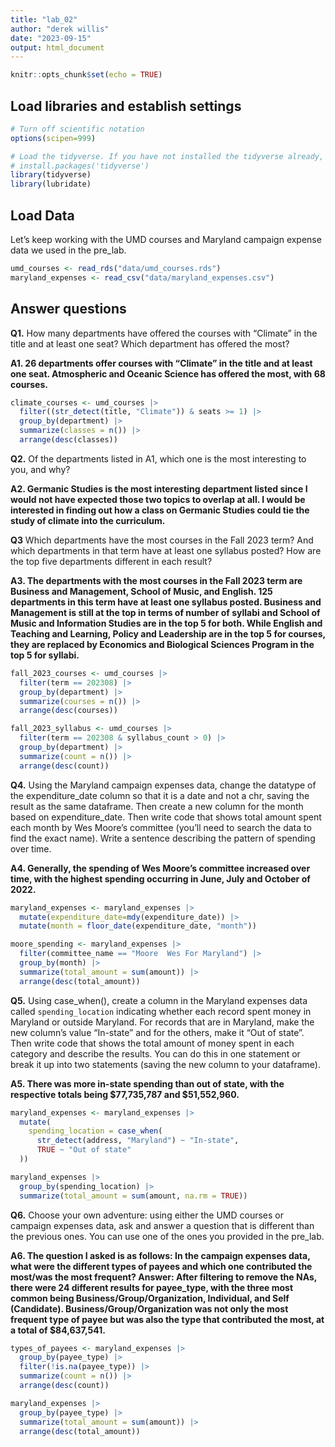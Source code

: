 ```yaml
---
title: "lab_02"
author: "derek willis"
date: "2023-09-15"
output: html_document
---
```


```r
knitr::opts_chunk$set(echo = TRUE)
```

## Load libraries and establish settings

```r
# Turn off scientific notation
options(scipen=999)

# Load the tidyverse. If you have not installed the tidyverse already, remove the # from the next line and run it first.  
# install.packages('tidyverse')
library(tidyverse)
library(lubridate)
```

## Load Data

Let's keep working with the UMD courses and Maryland campaign expense data we used in the pre_lab.

```r
umd_courses <- read_rds("data/umd_courses.rds")
maryland_expenses <- read_csv("data/maryland_expenses.csv")
```

## Answer questions

**Q1.** How many departments have offered the courses with "Climate" in the title and at least one seat? Which department has offered the most?

**A1. 26 departments offer courses with "Climate" in the title and at least one seat. Atmospheric and Oceanic Science has offered the most, with 68 courses.**

```r
climate_courses <- umd_courses |>
  filter((str_detect(title, "Climate")) & seats >= 1) |>
  group_by(department) |>
  summarize(classes = n()) |>
  arrange(desc(classes))
```

**Q2.** Of the departments listed in A1, which one is the most interesting to you, and why?

**A2. Germanic Studies is the most interesting department listed since I would not have expected those two topics to overlap at all. I would be interested in finding out how a class on Germanic Studies could tie the study of climate into the curriculum.**

**Q3** Which departments have the most courses in the Fall 2023 term? And which departments in that term have at least one syllabus posted? How are the top five departments different in each result?

**A3. The departments with the most courses in the Fall 2023 term are Business and Management, School of Music, and English. 125 departments in this term have at least one syllabus posted. Business and Management is still at the top in terms of number of syllabi and School of Music and Information Studies are in the top 5 for both. While English and Teaching and Learning, Policy and Leadership are in the top 5 for courses, they are replaced by Economics and Biological Sciences Program in the top 5 for syllabi.**

```r
fall_2023_courses <- umd_courses |>
  filter(term == 202308) |>
  group_by(department) |>
  summarize(courses = n()) |>
  arrange(desc(courses))

fall_2023_syllabus <- umd_courses |>
  filter(term == 202308 & syllabus_count > 0) |>
  group_by(department) |>
  summarize(count = n()) |>
  arrange(desc(count))
```

**Q4.** Using the Maryland campaign expenses data, change the datatype of the expenditure_date column so that it is a date and not a chr, saving the result as the same dataframe. Then create a new column for the month based on expenditure_date. Then write code that shows total amount spent each month by Wes Moore's committee (you'll need to search the data to find the exact name). Write a sentence describing the pattern of spending over time.

**A4. Generally, the spending of Wes Moore's committee increased over time, with the highest spending occurring in June, July and October of 2022.**

```r
maryland_expenses <- maryland_expenses |>
  mutate(expenditure_date=mdy(expenditure_date)) |>
  mutate(month = floor_date(expenditure_date, "month"))

moore_spending <- maryland_expenses |>
  filter(committee_name == "Moore  Wes For Maryland") |>
  group_by(month) |>
  summarize(total_amount = sum(amount)) |>
  arrange(desc(total_amount))
```

**Q5.** Using case_when(), create a column in the Maryland expenses data called `spending_location` indicating whether each record spent money in Maryland or outside Maryland. For records that are in Maryland, make the new column's value "In-state" and for the others, make it "Out of state". Then write code that shows the total amount of money spent in each category and describe the results. You can do this in one statement or break it up into two statements (saving the new column to your dataframe).

**A5. There was more in-state spending than out of state, with the respective totals being \$77,735,787 and \$51,552,960.**

```r
maryland_expenses <- maryland_expenses |>
  mutate(
    spending_location = case_when(
      str_detect(address, "Maryland") ~ "In-state",
      TRUE ~ "Out of state"
  ))

maryland_expenses |>
  group_by(spending_location) |>
  summarize(total_amount = sum(amount, na.rm = TRUE))
```

**Q6.** Choose your own adventure: using either the UMD courses or campaign expenses data, ask and answer a question that is different than the previous ones. You can use one of the ones you provided in the pre_lab.

**A6. The question I asked is as follows: In the campaign expenses data, what were the different types of payees and which one contributed the most/was the most frequent? Answer: After filtering to remove the NAs, there were 24 different results for payee_type, with the three most common being Business/Group/Organization, Individual, and Self (Candidate). Business/Group/Organization was not only the most frequent type of payee but was also the type that contributed the most, at a total of \$84,637,541.**

```r
types_of_payees <- maryland_expenses |>
  group_by(payee_type) |>
  filter(!is.na(payee_type)) |>
  summarize(count = n()) |>
  arrange(desc(count))

maryland_expenses |>
  group_by(payee_type) |>
  summarize(total_amount = sum(amount)) |>
  arrange(desc(total_amount))
```
